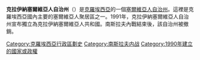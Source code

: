 {{expand|time=2015-02-17T17:54:56+00:00}}
{{unreferenced|time=2015-02-17T17:54:56+00:00}}
{{Infobox country
| native_name =''Srpska autonomna oblast Krajina''<br/>Српска аутономна област Крајина
| conventional_long_name  = 克拉伊納塞爾維亞人自治州
| common_name = Krajina
| status = Unrecognised
| status_text = 尋求與[[塞爾維亞|塞爾維亞]]統一的未被承認的實體<ref name=ICTY>[http://www.icty.org/x/cases/martic/tjug/en/070612.pdf Prosecutor v. Milan Martić Judgement]. p. 46. International Criminal Tribunal for the former Yugoslavia. Accessed 13 September 2009. (On 16 March 1991 another referendum was held which asked "Are you in favour of the SAO Krajina joining the Republic of Serbia and staying in Yugoslavia with Serbia, Montenegro and others who wish to preserve Yugoslavia?". With 99.8% voting in favour, the referendum was approved and the Krajina assembly declared that "the territory of the SAO Krajina is a constitutive part of the unified state territory of the Republic of Serbia".)</ref>
| p1 = 克羅埃西亞社會主義共和國
| flag_p1 = Flag of Croatia (1990).svg
| s1 = 塞爾維亞克拉伊納共和國
| flag_s1 = Flag of Serbian Krajina (1991).svg
| image_flag = Flag of Serbian Krajina (1991).svg
| flag = Flag of the Republic of Serbian Krajina
| image_map = SAO 1990.png
| image_map_caption = 克羅埃西亞社會主義共和國（紅色）內的克拉伊納塞爾維亞人自治州（東部紫色區域）。
| capital = [[克寧|克寧]]
| government_type = 臨時政府
| era = 南斯拉夫解體
| event_start = 克羅埃西亞正式宣佈從南聯邦獨立
| date_start  = 12 月 21 日
| year_start  = 1990 年
| event_end   = 克拉伊納塞爾維亞人自治州宣布獨立為[[塞爾維亞克拉伊納共和國|塞爾維亞克拉伊納共和國]]
| date_end    = 12 月 19 日
| year_end    = 1991 年 
|image_flag2=Flag of Serbia (1947-1992).svg}}
'''克拉伊納塞爾維亞人自治州'''（{{lang-sh|Srpska autonomna oblast Krajina, Српска аутономна област Крајина}}）是[[克羅埃西亞|克羅埃西亞]]的一個[[塞爾維亞人自治州|塞爾維亞人自治州]]。這裡是克羅埃西亞國內主要的塞爾維亞人聚居區之一。1991年，克拉伊納塞爾維亞人自治州宣布獨立為克拉伊納塞爾維亞人共和國。南斯拉夫內戰結束後，該自治州被撤銷。
[[Category:克羅埃西亞行政區劃史|Category:克羅埃西亞行政區劃史]]
[[Category:南斯拉夫内战|Category:南斯拉夫内战]]
[[Category:1990年建立的國家或政權|Category:1990年建立的國家或政權]]